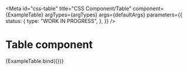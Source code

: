 <!-- @license CC0-1.0 -->


<Meta
  id="css-table"
  title="CSS Component/Table"
  component={ExampleTable}
  argTypes={argTypes}
  args={defaultArgs}
  parameters={{
    status: {
      type: "WORK IN PROGRESS",
    },
  }}
/>

# Table component

<Canvas>
  <Story name="Default" args={exampleArgs}>
    {ExampleTable.bind({})}
  </Story>
</Canvas>

<ArgsTable story="Default" />
